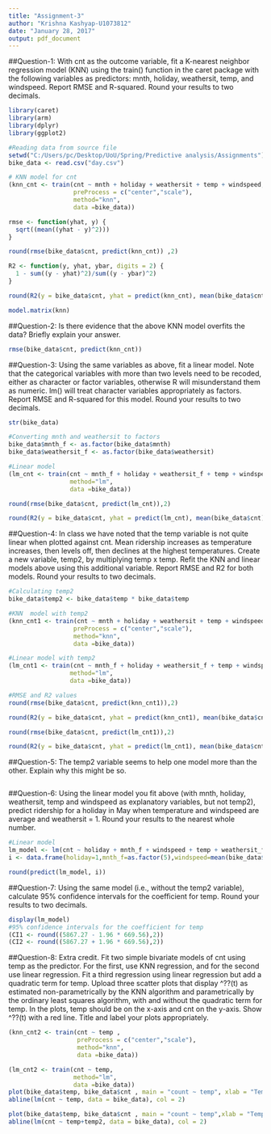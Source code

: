 ---
title: "Assignment-3"
author: "Krishna Kashyap-U1073812"
date: "January 28, 2017"
output: pdf_document
---
##Question-1: With cnt as the outcome variable, fit a K-nearest neighbor regression model (KNN) using the train() function in the caret package with the following variables as predictors: mnth, holiday, weathersit, temp, and windspeed. Report RMSE and R-squared. Round your results to two decimals.
```{r}
library(caret)
library(arm)
library(dplyr)
library(ggplot2)

#Reading data from source file
setwd("C:/Users/pc/Desktop/UoU/Spring/Predictive analysis/Assignments")
bike_data <- read.csv("day.csv")

# KNN model for cnt
(knn_cnt <- train(cnt ~ mnth + holiday + weathersit + temp + windspeed,
                  preProcess = c("center","scale"),
                  method="knn", 
                  data =bike_data))

rmse <- function(yhat, y) {
  sqrt((mean((yhat - y)^2)))
}

round(rmse(bike_data$cnt, predict(knn_cnt)) ,2)

R2 <- function(y, yhat, ybar, digits = 2) {
  1 - sum((y - yhat)^2)/sum((y - ybar)^2)
}

round(R2(y = bike_data$cnt, yhat = predict(knn_cnt), mean(bike_data$cnt)),2)

model.matrix(knn)
```

##Question-2: Is there evidence that the above KNN model overfits the data? Briefly explain your answer.
```{r}
rmse(bike_data$cnt, predict(knn_cnt))
```

##Question-3: Using the same variables as above, fit a linear model. Note that the categorical variables with more than two levels need to be recoded, either as character or factor variables, otherwise R will misunderstand them as numeric. lm() will treat character variables appropriately as factors. Report RMSE and R-squared for this model. Round your results to two decimals.
```{r}
str(bike_data)

#Converting mnth and weathersit to factors
bike_data$mnth_f <- as.factor(bike_data$mnth)
bike_data$weathersit_f <- as.factor(bike_data$weathersit)

#Linear model
(lm_cnt <- train(cnt ~ mnth_f + holiday + weathersit_f + temp + windspeed, 
                 method="lm",
                 data =bike_data))

round(rmse(bike_data$cnt, predict(lm_cnt)),2)

round(R2(y = bike_data$cnt, yhat = predict(lm_cnt), mean(bike_data$cnt)),2)
```

##Question-4: In class we have noted that the temp variable is not quite linear when plotted against cnt. Mean ridership increases as temperature increases, then levels off, then declines at the highest temperatures. Create a new variable, temp2, by multiplying temp x temp. Refit the KNN and linear models above using this additional variable. Report RMSE and R2 for both models. Round your results to two decimals.
```{r}
#Calculating temp2
bike_data$temp2 <- bike_data$temp * bike_data$temp 

#KNN  model with temp2
(knn_cnt1 <- train(cnt ~ mnth + holiday + weathersit + temp + windspeed + temp2, 
                  preProcess = c("center","scale"),
                  method="knn", 
                  data =bike_data))

#Linear model with temp2
(lm_cnt1 <- train(cnt ~ mnth_f + holiday + weathersit_f + temp + windspeed + temp2, 
                 method="lm",
                 data =bike_data))

#RMSE and R2 values
round(rmse(bike_data$cnt, predict(knn_cnt1)),2)

round(R2(y = bike_data$cnt, yhat = predict(knn_cnt1), mean(bike_data$cnt)),2)

round(rmse(bike_data$cnt, predict(lm_cnt1)),2)

round(R2(y = bike_data$cnt, yhat = predict(lm_cnt1), mean(bike_data$cnt)),2)
```

##Question-5: The temp2 variable seems to help one model more than the other. Explain why this might be so.
```{r}

```

##Question-6: Using the linear model you fit above (with mnth, holiday, weathersit, temp and windspeed as explanatory variables, but not temp2), predict ridership for a holiday in May when temperature and windspeed are average and weathersit = 1. Round your results to the nearest whole number.
```{r}
#Linear model
lm_model <- lm(cnt ~ holiday + mnth_f + windspeed + temp + weathersit_f, data = bike_data)
i <- data.frame(holiday=1,mnth_f=as.factor(5),windspeed=mean(bike_data$windspeed),temp=mean(bike_data$temp),weathersit_f=as.factor(1))

round(predict(lm_model, i))
```

##Question-7: Using the same model (i.e., without the temp2 variable), calculate 95% confidence intervals for the coefficient for temp. Round your results to two decimals.
```{r}
display(lm_model)
#95% confidence intervals for the coefficient for temp
(CI1 <- round((5867.27 - 1.96 * 669.56),2))
(CI2 <- round((5867.27 + 1.96 * 669.56),2))
```

##Question-8: Extra credit. Fit two simple bivariate models of cnt using temp as the predictor. For the first, use KNN regression, and for the second use linear regression. Fit a third regression using linear regression but add a quadratic term for temp. Upload three scatter plots that display ^??(t) as estimated non-parametrically by the KNN algorithm and parametrically by the ordinary least squares algorithm, with and without the quadratic term for temp. In the plots, temp should be on the x-axis and cnt on the y-axis. Show ^??(t) with a red line. Title and label your plots appropriately.
```{r}
(knn_cnt2 <- train(cnt ~ temp ,
                   preProcess = c("center","scale"),
                   method="knn",
                   data =bike_data))

(lm_cnt2 <- train(cnt ~ temp, 
                  method="lm",
                  data =bike_data))
plot(bike_data$temp, bike_data$cnt , main = "count ~ temp", xlab = "Tempreature", ylab = "Bike Ridership")
abline(lm(cnt ~ temp, data = bike_data), col = 2)

plot(bike_data$temp, bike_data$cnt , main = "count ~ temp",xlab = "Tempreature", ylab = "Bike Ridership")
abline(lm(cnt ~ temp+temp2, data = bike_data), col = 2)
```